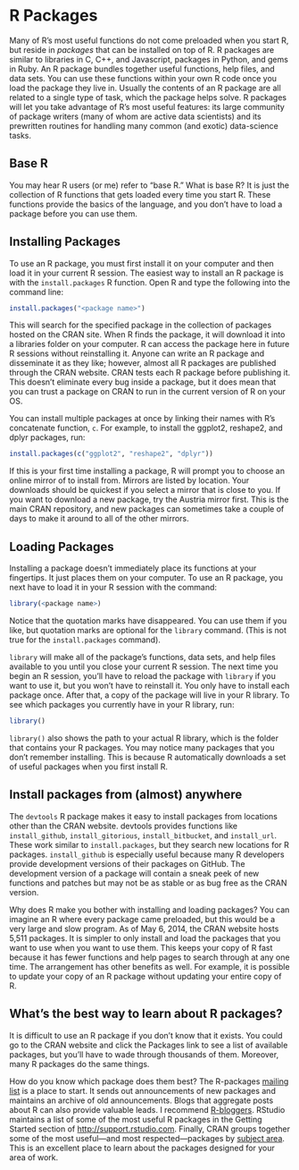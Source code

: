 # R Packages {#sec-appendix-packages}

Many of R's most useful functions do not come preloaded when you start R, but reside in *packages* that can be installed on top of R. R packages are similar to libraries in C, C++, and Javascript, packages in Python, and gems in Ruby. An R package bundles together useful functions, help files, and data sets. You can use these functions within your own R code once you load the package they live in. Usually the contents of an R package are all related to a single type of task, which the package helps solve. R packages will let you take advantage of R's most useful features: its large community of package writers (many of whom are active data scientists) and its prewritten routines for handling many common (and exotic) data-science tasks.

::: callout-tip
## Base R

You may hear R users (or me) refer to "base R." What is base R? It is just the collection of R functions that gets loaded every time you start R. These functions provide the basics of the language, and you don't have to load a package before you can use them.
:::

## Installing Packages

To use an R package, you must first install it on your computer and then load it in your current R session. The easiest way to install an R package is with the `install.packages` R function. Open R and type the following into the command line:

``` r
install.packages("<package name>")
```

This will search for the specified package in the collection of packages hosted on the CRAN site. When R finds the package, it will download it into a libraries folder on your computer. R can access the package here in future R sessions without reinstalling it. Anyone can write an R package and disseminate it as they like; however, almost all R packages are published through the CRAN website. CRAN tests each R package before publishing it. This doesn't eliminate every bug inside a package, but it does mean that you can trust a package on CRAN to run in the current version of R on your OS.

You can install multiple packages at once by linking their names with R's concatenate function, `c`. For example, to install the ggplot2, reshape2, and dplyr packages, run:

``` r
install.packages(c("ggplot2", "reshape2", "dplyr"))
```

If this is your first time installing a package, R will prompt you to choose an online mirror of to install from. Mirrors are listed by location. Your downloads should be quickest if you select a mirror that is close to you. If you want to download a new package, try the Austria mirror first. This is the main CRAN repository, and new packages can sometimes take a couple of days to make it around to all of the other mirrors.

## Loading Packages

Installing a package doesn't immediately place its functions at your fingertips. It just places them on your computer. To use an R package, you next have to load it in your R session with the command:

``` r
library(<package name>)
```

Notice that the quotation marks have disappeared. You can use them if you like, but quotation marks are optional for the `library` command. (This is not true for the `install.packages` command).

`library` will make all of the package's functions, data sets, and help files available to you until you close your current R session. The next time you begin an R session, you'll have to reload the package with `library` if you want to use it, but you won't have to reinstall it. You only have to install each package once. After that, a copy of the package will live in your R library. To see which packages you currently have in your R library, run:

``` r
library()
```

`library()` also shows the path to your actual R library, which is the folder that contains your R packages. You may notice many packages that you don't remember installing. This is because R automatically downloads a set of useful packages when you first install R.

::: callout-tip
## Install packages from (almost) anywhere

The `devtools` R package makes it easy to install packages from locations other than the CRAN website. devtools provides functions like `install_github`, `install_gitorious`, `install_bitbucket`, and `install_url`. These work similar to `install.packages`, but they search new locations for R packages. `install_github` is especially useful because many R developers provide development versions of their packages on GitHub. The development version of a package will contain a sneak peek of new functions and patches but may not be as stable or as bug free as the CRAN version.
:::

Why does R make you bother with installing and loading packages? You can imagine an R where every package came preloaded, but this would be a very large and slow program. As of May 6, 2014, the CRAN website hosts 5,511 packages. It is simpler to only install and load the packages that you want to use when you want to use them. This keeps your copy of R fast because it has fewer functions and help pages to search through at any one time. The arrangement has other benefits as well. For example, it is possible to update your copy of an R package without updating your entire copy of R.

::: callout-tip
## What's the best way to learn about R packages?

It is difficult to use an R package if you don't know that it exists. You could go to the CRAN website and click the Packages link to see a list of available packages, but you'll have to wade through thousands of them. Moreover, many R packages do the same things.

How do you know which package does them best? The R-packages [mailing list](http://stat.ethz.ch/mailman/listinfo/r-packages) is a place to start. It sends out announcements of new packages and maintains an archive of old announcements. Blogs that aggregate posts about R can also provide valuable leads. I recommend [R-bloggers](www.r-bloggers.com). RStudio maintains a list of some of the most useful R packages in the Getting Started section of <http://support.rstudio.com>. Finally, CRAN groups together some of the most useful---and most respected---packages by [subject area](http://cran.r-project.org/web/views). This is an excellent place to learn about the packages designed for your area of work.
:::

